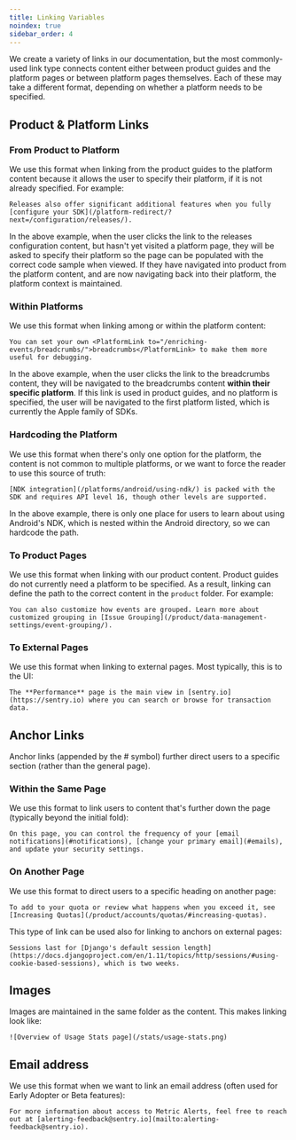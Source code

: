 ```yaml
---
title: Linking Variables
noindex: true
sidebar_order: 4
---
```


We create a variety of links in our documentation, but the most commonly-used link type connects content either between product guides and the platform pages or between platform pages themselves. Each of these may take a different format, depending on whether a platform needs to be specified.

## Product & Platform Links

### From Product to Platform

We use this format when linking from the product guides to the platform content because it allows the user to specify their platform, if it is not already specified. For example:

`Releases also offer significant additional features when you fully [configure your SDK](/platform-redirect/?next=/configuration/releases/).`

In the above example, when the user clicks the link to the releases configuration content, but hasn't yet visited a platform page, they will be asked to specify their platform so the page can be populated with the correct code sample when viewed. If they have navigated into product from the platform content, and are now navigating back into their platform, the platform context is maintained.

### Within Platforms

We use this format when linking among or within the platform content:

`You can set your own <PlatformLink to="/enriching-events/breadcrumbs/">breadcrumbs</PlatformLink> to make them more useful for debugging.`

In the above example, when the user clicks the link to the breadcrumbs content, they will be navigated to the breadcrumbs content **within their specific platform**. If this link is used in product guides, and no platform is specified, the user will be navigated to the first platform listed, which is currently the Apple family of SDKs.

### Hardcoding the Platform

We use this format when there's only one option for the platform, the content is not common to multiple platforms, or we want to force the reader to use this source of truth:

`[NDK integration](/platforms/android/using-ndk/) is packed with the SDK and requires API level 16, though other levels are supported.`

In the above example, there is only one place for users to learn about using Android's NDK, which is nested within the Android directory, so we can hardcode the path.

### To Product Pages

We use this format when linking with our product content. Product guides do not currently need a platform to be specified. As a result, linking can define the path to the correct content in the `product` folder. For example:

`You can also customize how events are grouped. Learn more about customized grouping in [Issue Grouping](/product/data-management-settings/event-grouping/).`

### To External Pages

We use this format when linking to external pages. Most typically, this is to the UI:

`The **Performance** page is the main view in [sentry.io](https://sentry.io) where you can search or browse for transaction data.`

## Anchor Links

Anchor links (appended by the # symbol) further direct users to a specific section (rather than the general page).

### Within the Same Page

We use this format to link users to content that's further down the page (typically beyond the initial fold):

`On this page, you can control the frequency of your [email notifications](#notifications), [change your primary email](#emails), and update your security settings.`

### On Another Page

We use this format to direct users to a specific heading on another page:

`To add to your quota or review what happens when you exceed it, see [Increasing Quotas](/product/accounts/quotas/#increasing-quotas).`

This type of link can be used also for linking to anchors on external pages:

`Sessions last for [Django's default session length](https://docs.djangoproject.com/en/1.11/topics/http/sessions/#using-cookie-based-sessions), which is two weeks.`

## Images

Images are maintained in the same folder as the content. This makes linking look like:

`![Overview of Usage Stats page](/stats/usage-stats.png)`

## Email address

We use this format when we want to link an email address (often used for Early Adopter or Beta features):

`For more information about access to Metric Alerts, feel free to reach out at [alerting-feedback@sentry.io](mailto:alerting-feedback@sentry.io).`
